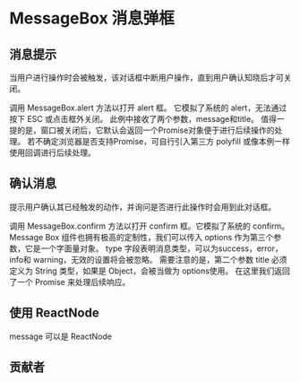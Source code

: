 # MessageBox 消息弹框


## 消息提示

当用户进行操作时会被触发，该对话框中断用户操作，直到用户确认知晓后才可关闭。

调用 MessageBox.alert 方法以打开 alert 框。 它模拟了系统的 alert，无法通过按下 ESC 或点击框外关闭。 此例中接收了两个参数，message和title。 值得一提的是，窗口被关闭后，它默认会返回一个Promise对象便于进行后续操作的处理。 若不确定浏览器是否支持Promise，可自行引入第三方 polyfill 或像本例一样使用回调进行后续处理。

<CodeBlock name="MessageBoxBasic">
  <MessageBoxBasic />
</CodeBlock>

## 确认消息

提示用户确认其已经触发的动作，并询问是否进行此操作时会用到此对话框。

调用 MessageBox.confirm 方法以打开 confirm 框。它模拟了系统的 confirm。 Message Box 组件也拥有极高的定制性，我们可以传入 options 作为第三个参数，它是一个字面量对象。 type 字段表明消息类型，可以为success，error，info和 warning，无效的设置将会被忽略。 需要注意的是，第二个参数 title 必须定义为 String 类型，如果是 Object，会被当做为 options使用。 在这里我们返回了一个 Promise 来处理后续响应。

<CodeBlock name="MessageBoxConfirm">
  <MessageBoxConfirm />
</CodeBlock>

## 使用 ReactNode

message 可以是 ReactNode

<CodeBlock name="MessageBoxMessage">
  <MessageBoxMessage />
</CodeBlock>

## 贡献者

<Contributor path="packages/MessageBox/index.zh-CN.mdx" />